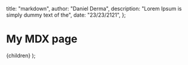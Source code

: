 
  title: "markdown",
  author: "Daniel Derma",
  description: "Lorem Ipsum is simply dummy text of the",
  date: "23/23/2121",
};

# My MDX page

  <PostLayout meta={meta}>{children}</PostLayout>
);
